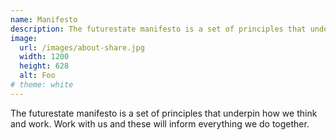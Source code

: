 ```yaml
---
name: Manifesto
description: The futurestate manifesto is a set of principles that underpin how we think and work. Work with us and these will inform everything we do together.
image:
  url: /images/about-share.jpg
  width: 1200
  height: 628
  alt: Foo
# theme: white
---
```



<Article>
  <Prose>
    <p class="lead">
      The futurestate manifesto is a set of principles that underpin how we
      think and work. Work with us and these will inform everything we do
      together.
    </p>
    <Manifesto />
  </Prose>
</Article>
